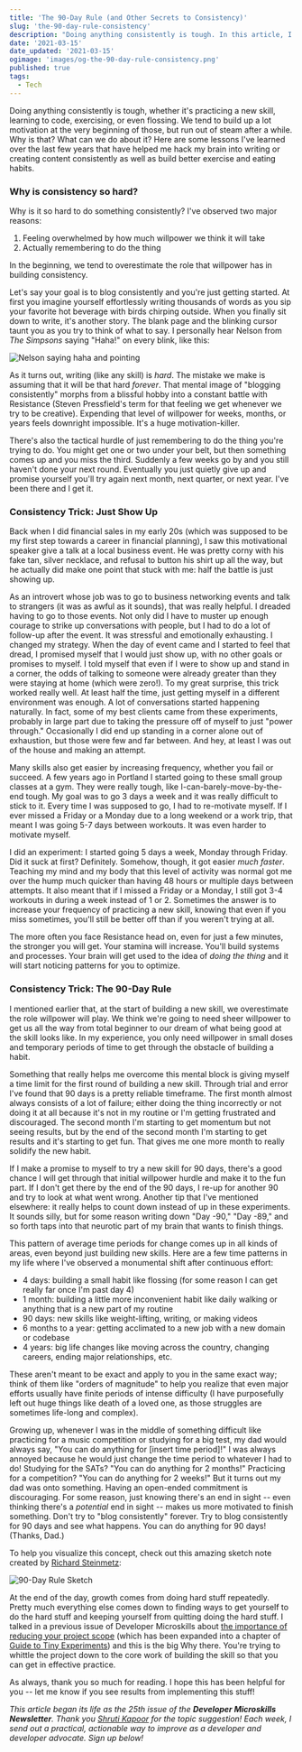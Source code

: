 ```yaml
---
title: 'The 90-Day Rule (and Other Secrets to Consistency)'
slug: 'the-90-day-rule-consistency'
description: "Doing anything consistently is tough. In this article, I'll some lessons I've learned over the last few years that have helped me hack my brain into writing or creating content consistently as well as build better exercise and eating habits."
date: '2021-03-15'
date_updated: '2021-03-15'
ogimage: 'images/og-the-90-day-rule-consistency.png'
published: true
tags:
  - Tech
---
```


Doing anything consistently is tough, whether it's practicing a new skill, learning to code, exercising, or even flossing. We tend to build up a lot motivation at the very beginning of those, but run out of steam after a while. Why is that? What can we do about it? Here are some lessons I've learned over the last few years that have helped me hack my brain into writing or creating content consistently as well as build better exercise and eating habits.

### Why is consistency so hard?

Why is it so hard to do something consistently? I've observed two major reasons:

1. Feeling overwhelmed by how much willpower we think it will take
2. Actually remembering to do the thing

In the beginning, we tend to overestimate the role that willpower has in building consistency.

Let's say your goal is to blog consistently and you're just getting started. At first you imagine yourself effortlessly writing thousands of words as you sip your favorite hot beverage with birds chirping outside. When you finally sit down to write, it's another story. The blank page and the blinking cursor taunt you as you try to think of what to say. I personally hear Nelson from _The Simpsons_ saying "Haha!" on every blink, like this:

<div className="flex justify-center">
  <img
    src="https://media.giphy.com/media/cO39srN2EUIRaVqaVq/giphy.gif"
    alt="Nelson saying haha and pointing"
  />
</div>

As it turns out, writing (like any skill) is _hard_. The mistake we make is assuming that it will be that hard _forever_. That mental image of "blogging consistently" morphs from a blissful hobby into a constant battle with Resistance (Steven Pressfield's term for that feeling we get whenever we try to be creative). Expending that level of willpower for weeks, months, or years feels downright impossible. It's a huge motivation-killer.

There's also the tactical hurdle of just remembering to do the thing you're trying to do. You might get one or two under your belt, but then something comes up and you miss the third. Suddenly a few weeks go by and you still haven't done your next round. Eventually you just quietly give up and promise yourself you'll try again next month, next quarter, or next year. I've been there and I get it.

### Consistency Trick: Just Show Up

Back when I did financial sales in my early 20s (which was supposed to be my first step towards a career in financial planning), I saw this motivational speaker give a talk at a local business event. He was pretty corny with his fake tan, silver necklace, and refusal to button his shirt up all the way, but he actually did make one point that stuck with me: half the battle is just showing up.

As an introvert whose job was to go to business networking events and talk to strangers (it was as awful as it sounds), that was really helpful. I dreaded having to go to those events. Not only did I have to muster up enough courage to strike up conversations with people, but I had to do a lot of follow-up after the event. It was stressful and emotionally exhausting. I changed my strategy. When the day of event came and I started to feel that dread, I promised myself that I would just show up, with no other goals or promises to myself. I told myself that even if I were to show up and stand in a corner, the odds of talking to someone were already greater than they were staying at home (which were zero!). To my great surprise, this trick worked really well. At least half the time, just getting myself in a different environment was enough. A lot of conversations started happening naturally. In fact, some of my best clients came from these experiments, probably in large part due to taking the pressure off of myself to just "power through." Occasionally I did end up standing in a corner alone out of exhaustion, but those were few and far between. And hey, at least I was out of the house and making an attempt.

Many skills also get easier by increasing frequency, whether you fail or succeed. A few years ago in Portland I started going to these small group classes at a gym. They were really tough, like I-can-barely-move-by-the-end tough. My goal was to go 3 days a week and it was really difficult to stick to it. Every time I was supposed to go, I had to re-motivate myself. If I ever missed a Friday or a Monday due to a long weekend or a work trip, that meant I was going 5-7 days between workouts. It was even harder to motivate myself.

I did an experiment: I started going 5 days a week, Monday through Friday. Did it suck at first? Definitely. Somehow, though, it got easier _much faster_. Teaching my mind and my body that this level of activity was normal got me over the hump much quicker than having 48 hours or multiple days between attempts. It also meant that if I missed a Friday or a Monday, I still got 3-4 workouts in during a week instead of 1 or 2. Sometimes the answer is to increase your frequency of practicing a new skill, knowing that even if you miss sometimes, you'll still be better off than if you weren't trying at all.

The more often you face Resistance head on, even for just a few minutes, the stronger you will get. Your stamina will increase. You'll build systems and processes. Your brain will get used to the idea of _doing the thing_ and it will start noticing patterns for you to optimize.

### Consistency Trick: The 90-Day Rule

I mentioned earlier that, at the start of building a new skill, we overestimate the role willpower will play. We think we're going to need sheer willpower to get us all the way from total beginner to our dream of what being good at the skill looks like. In my experience, you only need willpower in small doses and temporary periods of time to get through the obstacle of building a habit.

Something that really helps me overcome this mental block is giving myself a time limit for the first round of building a new skill. Through trial and error I've found that 90 days is a pretty reliable timeframe. The first month almost always consists of a lot of failure; either doing the thing incorrectly or not doing it at all because it's not in my routine or I'm getting frustrated and discouraged. The second month I'm starting to get momentum but not seeing results, but by the end of the second month I'm starting to get results and it's starting to get fun. That gives me one more month to really solidify the new habit.

If I make a promise to myself to try a new skill for 90 days, there's a good chance I will get through that initial willpower hurdle and make it to the fun part. If I don't get there by the end of the 90 days, I re-up for another 90 and try to look at what went wrong. Another tip that I've mentioned elsewhere: it really helps to count down instead of up in these experiments. It sounds silly, but for some reason writing down "Day -90," "Day -89," and so forth taps into that neurotic part of my brain that wants to finish things.

This pattern of average time periods for change comes up in all kinds of areas, even beyond just building new skills. Here are a few time patterns in my life where I've observed a monumental shift after continuous effort:

- 4 days: building a small habit like flossing (for some reason I can get really far once I'm past day 4)
- 1 month: building a little more inconvenient habit like daily walking or anything that is a new part of my routine
- 90 days: new skills like weight-lifting, writing, or making videos
- 6 months to a year: getting acclimated to a new job with a new domain or codebase
- 4 years: big life changes like moving across the country, changing careers, ending major relationships, etc.

These aren't meant to be exact and apply to you in the same exact way; think of them like "orders of magnitude" to help you realize that even major efforts usually have finite periods of intense difficulty (I have purposefully left out huge things like death of a loved one, as those struggles are sometimes life-long and complex).

Growing up, whenever I was in the middle of something difficult like practicing for a music competition or studying for a big test, my dad would always say, "You can do anything for [insert time period]!" I was always annoyed because he would just change the time period to whatever I had to do! Studying for the SATs? "You can do anything for 2 months!" Practicing for a competition? "You can do anything for 2 weeks!" But it turns out my dad was onto something. Having an open-ended commitment is discouraging. For some reason, just knowing there's an end in sight -- even thinking there's a _potential_ end in sight -- makes us more motivated to finish something. Don't try to "blog consistently" forever. Try to blog consistently for 90 days and see what happens. You can do anything for 90 days! (Thanks, Dad.)

To help you visualize this concept, check out this amazing sketch note created by
[Richard Steinmetz](https://richstone.io/):

![90-Day Rule Sketch](./images/90-day-sketch.png)

At the end of the day, growth comes from doing hard stuff repeatedly. Pretty much everything else comes down to finding ways to get yourself to do the hard stuff and keeping yourself from quitting doing the hard stuff. I talked in a previous issue of Developer Microskills about [the importance of reducing your project scope](/how-and-why-to-reduce-your-scope) (which has been expanded into a chapter of [Guide to Tiny Experiments](https://learn.samjulien.com/guide-to-tiny-experiments)) and this is the big Why there. You're trying to whittle the project down to the core work of building the skill so that you can get in effective practice.

As always, thank you so much for reading. I hope this has been helpful for you -- let me know if you see results from implementing this stuff!

_This article began its life as the 25th issue of the **Developer Microskills Newsletter**. Thank you [Shruti Kapoor](https://twitter.com/shrutikapoor08) for the topic suggestion! Each week, I send out a practical, actionable way to improve as a developer and developer advocate. Sign up below!_
